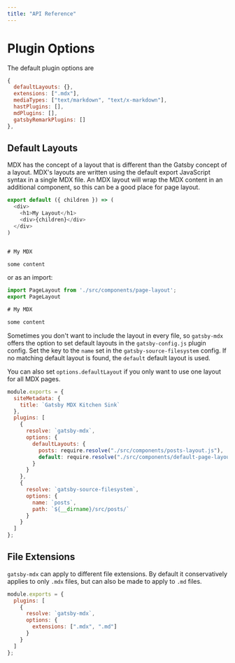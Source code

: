 ```yaml
---
title: "API Reference"
---
```


# Plugin Options

The default plugin options are

```js
{
  defaultLayouts: {},
  extensions: [".mdx"],
  mediaTypes: ["text/markdown", "text/x-markdown"],
  hastPlugins: [],
  mdPlugins: [],
  gatsbyRemarkPlugins: []
},
```

## Default Layouts

MDX has the concept of a layout that is different than the Gatsby concept of a layout. MDX's layouts are written using the default export JavaScript syntax in a single MDX file. An MDX layout will wrap the MDX content in an additional component, so this can be a good place for page layout.

```javascript
export default ({ children }) => (
  <div>
    <h1>My Layout</h1>
    <div>{children}</div>
  </div>
)


# My MDX

some content
```

or as an import:

```javascript
import PageLayout from './src/components/page-layout';
export PageLayout

# My MDX

some content
```

Sometimes you don't want to include the layout in every file, so `gatsby-mdx`
offers the option to set default layouts in the `gatsby-config.js` plugin
config. Set the key to the `name` set in the `gatsby-source-filesystem` config.
If no matching default layout is found, the `default` default layout is used.

You can also set `options.defaultLayout` if you only want to use one layout for
all MDX pages.

```javascript
module.exports = {
  siteMetadata: {
    title: `Gatsby MDX Kitchen Sink`
  },
  plugins: [
    {
      resolve: `gatsby-mdx`,
      options: {
        defaultLayouts: {
          posts: require.resolve("./src/components/posts-layout.js"),
          default: require.resolve("./src/components/default-page-layout.js")
        }
      }
    },
    {
      resolve: `gatsby-source-filesystem`,
      options: {
        name: `posts`,
        path: `${__dirname}/src/posts/`
      }
    }
  ]
};
```


## File Extensions

`gatsby-mdx` can apply to different file extensions. By default it
conservatively applies to only `.mdx` files, but can also be made to apply to
`.md` files.

```javascript
module.exports = {
  plugins: [
    {
      resolve: `gatsby-mdx`,
      options: {
        extensions: [".mdx", ".md"]
      }
    }
  ]
};
```

